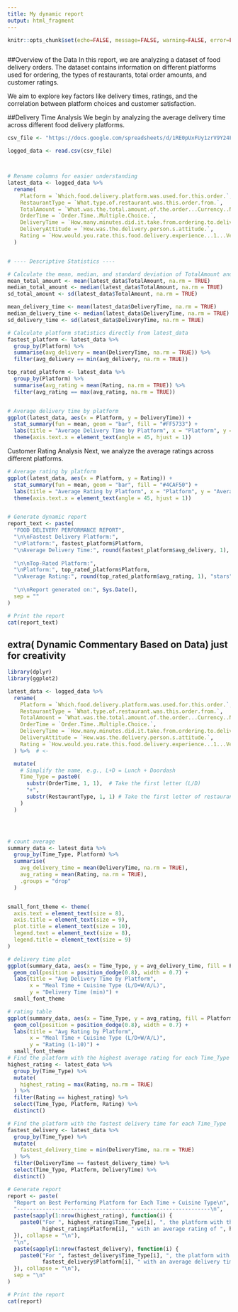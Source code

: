 ---
title: My dynamic report
output: html_fragment
---


```{r setup, include=FALSE}
knitr::opts_chunk$set(echo=FALSE, message=FALSE, warning=FALSE, error=FALSE)

```

```{css}

```


##Overview of the Data
In this report, we are analyzing a dataset of food delivery orders. The dataset contains information on different platforms used for ordering, the types of restaurants, total order amounts, and customer ratings.

We aim to explore key factors like delivery times, ratings, and the correlation between platform choices and customer satisfaction.

##Delivery Time Analysis
We begin by analyzing the average delivery time across different food delivery platforms.

```{r}




csv_file <- "https://docs.google.com/spreadsheets/d/1RE0pUxFUy1zrV9Y24F2c2uGjPe4vTLKzYF0eNm_4qaA/export?format=csv"

logged_data <- read.csv(csv_file)



# Rename columns for easier understanding
latest_data <- logged_data %>%
  rename(
    Platform = `Which.food.delivery.platform.was.used.for.this.order.`,
    RestaurantType = `What.type.of.restaurant.was.this.order.from.`,
    TotalAmount = `What.was.the.total.amount.of.the.order...Currency..NZD.`,
    OrderTime = `Order.Time..Multiple.Choice.`,
    DeliveryTime = `How.many.minutes.did.it.take.from.ordering.to.delivery.`,
    DeliveryAttitude = `How.was.the.delivery.person.s.attitude.`,
    Rating = `How.would.you.rate.this.food.delivery.experience...1...Very.poor..10...Excellent.`
  )


# ---- Descriptive Statistics ----

# Calculate the mean, median, and standard deviation of TotalAmount and DeliveryTime
mean_total_amount <- mean(latest_data$TotalAmount, na.rm = TRUE)
median_total_amount <- median(latest_data$TotalAmount, na.rm = TRUE)
sd_total_amount <- sd(latest_data$TotalAmount, na.rm = TRUE)

mean_delivery_time <- mean(latest_data$DeliveryTime, na.rm = TRUE)
median_delivery_time <- median(latest_data$DeliveryTime, na.rm = TRUE)
sd_delivery_time <- sd(latest_data$DeliveryTime, na.rm = TRUE)

# Calculate platform statistics directly from latest_data
fastest_platform <- latest_data %>%
  group_by(Platform) %>%
  summarise(avg_delivery = mean(DeliveryTime, na.rm = TRUE)) %>%
  filter(avg_delivery == min(avg_delivery, na.rm = TRUE))

top_rated_platform <- latest_data %>%
  group_by(Platform) %>%
  summarise(avg_rating = mean(Rating, na.rm = TRUE)) %>%
  filter(avg_rating == max(avg_rating, na.rm = TRUE))


# Average delivery time by platform
ggplot(latest_data, aes(x = Platform, y = DeliveryTime)) +
  stat_summary(fun = mean, geom = "bar", fill = "#FF5733") +
  labs(title = "Average Delivery Time by Platform", x = "Platform", y = "Average Delivery Time (Minutes)") +
  theme(axis.text.x = element_text(angle = 45, hjust = 1))

```


Customer Rating Analysis
Next, we analyze the average ratings across different platforms.

```{r}

# Average rating by platform
ggplot(latest_data, aes(x = Platform, y = Rating)) +
  stat_summary(fun = mean, geom = "bar", fill = "#4CAF50") +
  labs(title = "Average Rating by Platform", x = "Platform", y = "Average Rating") +
  theme(axis.text.x = element_text(angle = 45, hjust = 1))


# Generate dynamic report
report_text <- paste(
  "FOOD DELIVERY PERFORMANCE REPORT",
  "\n\nFastest Delivery Platform:",
  "\nPlatform:", fastest_platform$Platform,
  "\nAverage Delivery Time:", round(fastest_platform$avg_delivery, 1), "minutes",
  
  "\n\nTop-Rated Platform:", 
  "\nPlatform:", top_rated_platform$Platform,
  "\nAverage Rating:", round(top_rated_platform$avg_rating, 1), "stars",
  
  "\n\nReport generated on:", Sys.Date(),
  sep = ""
)

# Print the report
cat(report_text)

```


## extra( Dynamic Commentary Based on Data) just for creativity

```{r}

library(dplyr)
library(ggplot2)

latest_data <- logged_data %>%
  rename(
    Platform = `Which.food.delivery.platform.was.used.for.this.order.`,
    RestaurantType = `What.type.of.restaurant.was.this.order.from.`,
    TotalAmount = `What.was.the.total.amount.of.the.order...Currency..NZD.`,
    OrderTime = `Order.Time..Multiple.Choice.`,
    DeliveryTime = `How.many.minutes.did.it.take.from.ordering.to.delivery.`,
    DeliveryAttitude = `How.was.the.delivery.person.s.attitude.`,
    Rating = `How.would.you.rate.this.food.delivery.experience...1...Very.poor..10...Excellent.`
  ) %>%  # <- 

  mutate(
    # Simplify the name, e.g., L+D = Lunch + Doordash
    Time_Type = paste0(
      substr(OrderTime, 1, 1),  # Take the first letter (L/D)
      "+",
      substr(RestaurantType, 1, 1) # Take the first letter of restaurant type
    )
  )




# count average
summary_data <- latest_data %>%
  group_by(Time_Type, Platform) %>%
  summarise(
    avg_delivery_time = mean(DeliveryTime, na.rm = TRUE),
    avg_rating = mean(Rating, na.rm = TRUE),
    .groups = "drop"
  )


small_font_theme <- theme(
  axis.text = element_text(size = 8),
  axis.title = element_text(size = 9),
  plot.title = element_text(size = 10),
  legend.text = element_text(size = 8),
  legend.title = element_text(size = 9)
)

# delivery time plot
ggplot(summary_data, aes(x = Time_Type, y = avg_delivery_time, fill = Platform)) +
  geom_col(position = position_dodge(0.8), width = 0.7) +
  labs(title = "Avg Delivery Time by Platform", 
       x = "Meal Time + Cuisine Type (L/D+W/A/L)", 
       y = "Delivery Time (min)") +
  small_font_theme

# rating table
ggplot(summary_data, aes(x = Time_Type, y = avg_rating, fill = Platform)) +
  geom_col(position = position_dodge(0.8), width = 0.7) +
  labs(title = "Avg Rating by Platform", 
       x = "Meal Time + Cuisine Type (L/D+W/A/L)", 
       y = "Rating (1-10)") +
  small_font_theme
# Find the platform with the highest average rating for each Time_Type
highest_rating <- latest_data %>%
  group_by(Time_Type) %>%
  mutate(
    highest_rating = max(Rating, na.rm = TRUE)
  ) %>%
  filter(Rating == highest_rating) %>%
  select(Time_Type, Platform, Rating) %>%
  distinct()

# Find the platform with the fastest delivery time for each Time_Type
fastest_delivery <- latest_data %>%
  group_by(Time_Type) %>%
  mutate(
    fastest_delivery_time = min(DeliveryTime, na.rm = TRUE)
  ) %>%
  filter(DeliveryTime == fastest_delivery_time) %>%
  select(Time_Type, Platform, DeliveryTime) %>%
  distinct()

# Generate report
report <- paste(
  "Report on Best Performing Platform for Each Time + Cuisine Type\n",
  "-------------------------------------------------------------\n",
  paste(sapply(1:nrow(highest_rating), function(i) {
    paste0("For ", highest_rating$Time_Type[i], ", the platform with the highest rating is ", 
           highest_rating$Platform[i], " with an average rating of ", highest_rating$Rating[i], ".")
  }), collapse = "\n"),
  "\n",
  paste(sapply(1:nrow(fastest_delivery), function(i) {
    paste0("For ", fastest_delivery$Time_Type[i], ", the platform with the fastest delivery time is ", 
           fastest_delivery$Platform[i], " with an average delivery time of ", fastest_delivery$DeliveryTime[i], " minutes.")
  }), collapse = "\n"),
  sep = "\n"
)

# Print the report
cat(report)

```
